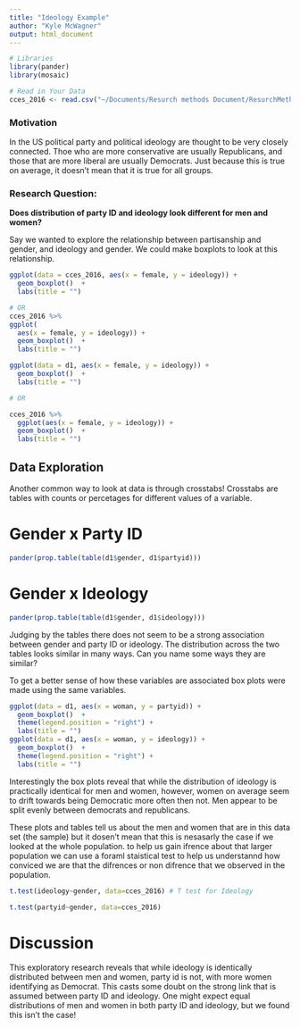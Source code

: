 ```yaml
---
title: "Ideology Example"
author: "Kyle McWagner"
output: html_document
---
```


```r
# Libraries
library(pander)
library(mosaic)
```

```r
# Read in Your Data 
cces_2016 <- read.csv("~/Documents/Resurch methods Document/ResurchMethods/CCES.csv")
```

### Motivation
In the US political party and political ideology are thought to be very closely connected. Thoe who are more conservative are usually Republicans, and those that are more liberal are usually Democrats. Just because this is true on average, it doesn't mean that it is true for all groups.

### Research Question: 

**Does distribution of party ID and ideology look different for men and women?**

Say we wanted to explore the relationship between partisanship and gender, and ideology and gender. We could make boxplots to look at this relationship.

```r
ggplot(data = cces_2016, aes(x = female, y = ideology)) + 
  geom_boxplot()  + 
  labs(title = "")

# OR 
cces_2016 %>% 
ggplot(
  aes(x = female, y = ideology)) + 
  geom_boxplot()  + 
  labs(title = "")
```


```r
ggplot(data = d1, aes(x = female, y = ideology)) + 
  geom_boxplot()  + 
  labs(title = "")

# OR 

cces_2016 %>% 
  ggplot(aes(x = female, y = ideology)) + 
  geom_boxplot()  + 
  labs(title = "")
```

## Data Exploration

Another common way to look at data is through crosstabs! Crosstabs are tables with counts or percetages for different values of a variable.

# Gender x Party ID

```r
pander(prop.table(table(d1$gender, d1$partyid)))
```

# Gender x Ideology

```r
pander(prop.table(table(d1$gender, d1$ideology)))
```

Judging by the tables there does not seem to be a strong association between gender and party ID or ideology. The distribution across the two tables looks similar in many ways. Can you name some ways they are similar?

To get a better sense of how these variables are associated box plots were made using the same variables.

```r
ggplot(data = d1, aes(x = woman, y = partyid)) +
  geom_boxplot()  +
  theme(legend.position = "right") +
  labs(title = "")
ggplot(data = d1, aes(x = woman, y = ideology)) +
  geom_boxplot()  +
  theme(legend.position = "right") +
  labs(title = "")
```

Interestingly the box plots reveal that while the distribution of ideology is practically identical for men and women, however, women on average seem to drift towards being Democratic more often then not. Men appear to be split evenly between democrats and republicans. 

These plots and tables tell us about the men and women that are in this data set (the sample) but it dosen't mean that this is nesasarly the case if we looked at the whole population.
 to help us gain ifrence about that larger population we can use a foraml staistical test to help us understannd how conviced we are that the difrences or non difrence that we observed in the population. 
 
```r
t.test(ideology~gender, data=cces_2016) # T test for Ideology
```
```r
t.test(partyid~gender, data=cces_2016)
```
 


# Discussion

This exploratory research reveals that while ideology is identically distributed between men and women,  party id is not, with more women identifying as Democrat. This casts some doubt on the strong link that is assumed between party ID and ideology. One might expect equal distributions of men and women in both party ID and ideology, but we found this isn't the case! 






